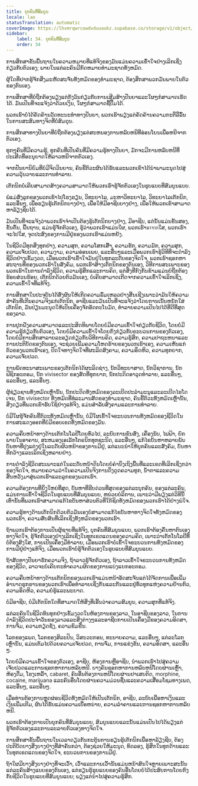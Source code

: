 ```yaml
---
title: ບຸກຄົນທີ່ສົມບູນ
locale: lao
statusTranslation: automatic
coverImage: https://lhvmrqwrcowdvduuaukz.supabase.co/storage/v1/object/public/strapi-uploads/small_cover-educacion-fundamental.webp-2d51a7828a2b1309555be27f7e2a61a0.webp
sidebar:
    label: 34. ບຸກຄົນທີ່ສົມບູນ
    order: 34
---
```

ການສຶກສາຂັ້ນພື້ນຖານໃນຄວາມຫມາຍທີ່ແທ້ຈິງຂອງມັນແມ່ນຄວາມເຂົ້າໃຈຢ່າງເລິກເຊິ່ງກ່ຽວກັບຕົວເອງ; ພາຍໃນແຕ່ລະຄົນມີກົດຫມາຍທໍາມະຊາດທັງຫມົດ.

ຜູ້ໃດທີ່ຢາກຮູ້ຈັກສິ່ງມະຫັດສະຈັນທັງຫມົດຂອງທໍາມະຊາດ, ຕ້ອງສຶກສາພວກມັນພາຍໃນຕົວຂອງຕົນເອງ.

ການສຶກສາທີ່ບໍ່ຖືກຕ້ອງພຽງແຕ່ກັງວົນກ່ຽວກັບການເສີມສ້າງປັນຍາແລະໃຜໆກໍສາມາດເຮັດໄດ້. ມັນເປັນທີ່ຈະແຈ້ງວ່າດ້ວຍເງິນ, ໃຜໆກໍສາມາດຊື້ປຶ້ມໄດ້.

ພວກເຮົາບໍ່ໄດ້ຄັດຄ້ານວັດທະນະທໍາທາງປັນຍາ, ພວກເຮົາພຽງແຕ່ຄັດຄ້ານຄວາມກະຕືລືລົ້ນໃນການສະສົມທາງຈິດທີ່ບໍ່ສົມດຸນ.

ການສຶກສາທາງປັນຍາທີ່ບໍ່ຖືກຕ້ອງພຽງແຕ່ສະຫນອງການຫລົບຫນີທີ່ອ່ອນໂຍນເພື່ອຫນີຈາກຕົວເອງ.

ທຸກໆຄົນທີ່ມີຄວາມຮູ້, ທຸກຄົນທີ່ເປັນຄົນທີ່ມີຄວາມຮູ້ທາງປັນຍາ, ມັກຈະມີການຫລົບຫນີທີ່ປະເສີດທີ່ອະນຸຍາດໃຫ້ລາວຫນີຈາກຕົວເອງ.

ຈາກປັນຍານິຍົມທີ່ບໍ່ມີຈິດວິນຍານ, ຄົນຂີ້ຕົວະຜົນໄດ້ຮັບແລະພວກເຂົາໄດ້ນໍາພາມະນຸດໄປສູ່ຄວາມວຸ້ນວາຍແລະການທໍາລາຍ.

ເຕັກນິກບໍ່ເຄີຍສາມາດສ້າງຄວາມສາມາດໃຫ້ພວກເຮົາຮູ້ຈັກຕົວເອງໃນຮູບແບບທີ່ສົມບູນແບບ.

ພໍ່ແມ່ສົ່ງລູກຂອງພວກເຂົາໄປໂຮງຮຽນ, ວິທະຍາໄລ, ມະຫາວິທະຍາໄລ, ວິທະຍາໄລເຕັກນິກ, ແລະອື່ນໆ, ເພື່ອຮຽນຮູ້ເຕັກນິກບາງຢ່າງ, ເພື່ອໃຫ້ມີອາຊີບບາງຢ່າງ, ເພື່ອໃຫ້ພວກເຂົາສາມາດຫາລ້ຽງຊີບໄດ້.

ມັນເປັນທີ່ຈະແຈ້ງວ່າພວກເຮົາຈໍາເປັນຕ້ອງຮູ້ເຕັກນິກບາງຢ່າງ, ມີອາຊີບ, ແຕ່ນັ້ນແມ່ນຂັ້ນສອງ, ຂັ້ນຕົ້ນ, ພື້ນຖານ, ແມ່ນຮູ້ຈັກຕົວເອງ, ຮູ້ວ່າພວກເຮົາແມ່ນໃຜ, ພວກເຮົາมาจากໃສ, ພວກເຮົາຈະໄປໃສ, ຈຸດປະສົງຂອງການມີຢູ່ຂອງພວກເຮົາແມ່ນຫຍັງ.

ໃນຊີວິດມີທຸກສິ່ງທຸກຢ່າງ, ຄວາມສຸກ, ຄວາມໂສກເສົ້າ, ຄວາມຮັກ, ຄວາມມັກ, ຄວາມສຸກ, ຄວາມເຈັບປວດ, ຄວາມງາມ, ຄວາມອ່ອນເພຍ, ແລະອື່ນໆແລະເມື່ອພວກເຮົາຮູ້ວິທີທີ່ຈະດໍາລົງຊີວິດຢ່າງເຂັ້ມງວດ, ເມື່ອພວກເຮົາເຂົ້າໃຈມັນຢູ່ໃນທຸກລະດັບຂອງຈິດໃຈ, ພວກເຮົາຊອກຫາສະຖານທີ່ຂອງພວກເຮົາໃນສັງຄົມ, ພວກເຮົາສ້າງເຕັກນິກຂອງຕົນເອງ, ວິທີການສະເພາະຂອງພວກເຮົາໃນການດໍາລົງຊີວິດ, ຄວາມຮູ້ສຶກແລະການຄິດ, ແຕ່ສິ່ງທີ່ກົງກັນຂ້າມແມ່ນບໍ່ຖືກຕ້ອງຮ້ອຍສ່ວນຮ້ອຍ, ເຕັກນິກດ້ວຍຕົວມັນເອງ, ບໍ່ເຄີຍສາມາດເກີດຈາກຄວາມເຂົ້າໃຈເລິກເຊິ່ງ, ຄວາມເຂົ້າໃຈທີ່ແທ້ຈິງ.

ການສຶກສາໃນປະຈຸບັນໄດ້ສົ່ງຜົນໃຫ້ເກີດຄວາມລົ້ມເຫລວຢ່າງສິ້ນເຊີງເພາະວ່າມັນໃຫ້ຄວາມສໍາຄັນທີ່ເກີນຄວາມຈິງແກ່ເຕັກນິກ, ອາຊີບແລະມັນເປັນທີ່ຈະແຈ້ງວ່າໂດຍການເນັ້ນຫນັກໃສ່ເຕັກນິກ, ມັນປ່ຽນມະນຸດໃຫ້ເປັນເຄື່ອງຈັກອັດຕະໂນມັດ, ທໍາລາຍຄວາມເປັນໄປໄດ້ທີ່ດີທີ່ສຸດຂອງລາວ.

ການປູກຝັງຄວາມສາມາດແລະປະສິດທິພາບໂດຍບໍ່ມີຄວາມເຂົ້າໃຈກ່ຽວກັບຊີວິດ, ໂດຍບໍ່ມີຄວາມຮູ້ກ່ຽວກັບຕົວເອງ, ໂດຍບໍ່ມີຄວາມເຂົ້າໃຈໂດຍກົງກ່ຽວກັບຂະບວນການຂອງຕົວເອງ, ໂດຍບໍ່ມີການສຶກສາລາຍລະອຽດກ່ຽວກັບວິທີການຄິດ, ຄວາມຮູ້ສຶກ, ຄວາມປາຖະຫນາແລະການປະຕິບັດຂອງຕົນເອງ, ຈະຊ່ວຍເພີ່ມຄວາມໂຫດຮ້າຍຂອງພວກເຮົາເອງ, ຄວາມເຫັນແກ່ຕົວຂອງພວກເຮົາເອງ, ປັດໃຈທາງຈິດໃຈທີ່ຜະລິດສົງຄາມ, ຄວາມອຶດຫິວ, ຄວາມທຸກຍາກ, ຄວາມເຈັບປວດ.

ການພັດທະນາສະເພາະຂອງເຕັກນິກໄດ້ຜະລິດຊ່າງ, ນັກວິທະຍາສາດ, ນັກວິຊາການ, ນັກຟີຊິກອະຕອມ, ນັກ vivisector ຂອງສັດທີ່ທຸກຍາກ, ນັກປະດິດອາວຸດທໍາລາຍ, ແລະອື່ນໆ, ແລະອື່ນໆ, ແລະອື່ນໆ.

ຜູ້ຊ່ຽວຊານທັງຫມົດເຫຼົ່ານັ້ນ, ນັກປະດິດທັງຫມົດຂອງລະເບີດປະລໍາມະນູແລະລະເບີດໄຮໂດເຈນ, ນັກ vivisector ທັງຫມົດທີ່ທໍລະມານສັດຂອງທໍາມະຊາດ, ຄົນຂີ້ຕົວະທັງຫມົດເຫຼົ່ານັ້ນ, ສິ່ງດຽວທີ່ພວກເຂົາຮັບໃຊ້ຢ່າງແທ້ຈິງ, ແມ່ນສໍາລັບສົງຄາມແລະການທໍາລາຍ.

ບໍ່ມີໃຜຮູ້ຈັກຄົນຂີ້ຕົວະທັງຫມົດເຫຼົ່ານັ້ນ, ບໍ່ມີໃຜເຂົ້າໃຈຂະບວນການທັງຫມົດຂອງຊີວິດໃນການສະແດງອອກທີ່ບໍ່ມີຂອບເຂດທັງຫມົດຂອງມັນ.

ຄວາມຄືບຫນ້າທາງດ້ານເຕັກໂນໂລຢີໂດຍທົ່ວໄປ, ລະບົບການຂົນສົ່ງ, ເຄື່ອງນັບ, ໄຟຟ້າ, ຍົກພາຍໃນອາຄານ, ສະຫມອງເອເລັກໂຕຣນິກທຸກຊະນິດ, ແລະອື່ນໆ, ແກ້ໄຂບັນຫາຫລາຍພັນບັນຫາທີ່ປຸງແຕ່ງຢູ່ໃນລະດັບຜິວຫນ້າຂອງການມີຢູ່, ແຕ່ແນະນໍາໃຫ້ບຸກຄົນແລະສັງຄົມ, ບັນຫາທີ່ກວ້າງແລະເລິກເຊິ່ງຫລາຍຢ່າງ.

ການດໍາລົງຊີວິດສະເພາະແຕ່ໃນລະດັບຫນ້າດິນໂດຍບໍ່ຄໍານຶງເຖິງພື້ນທີ່ແລະເຂດທີ່ເລິກເຊິ່ງກວ່າຂອງຈິດໃຈ, ຫມາຍຄວາມວ່າໃນຄວາມເປັນຈິງການດຶງດູດຄວາມທຸກ, ນ້ໍາຕາແລະຄວາມສິ້ນຫວັງມາສູ່ພວກເຮົາແລະລູກຂອງພວກເຮົາ.

ຄວາມຕ້ອງການທີ່ຍິ່ງໃຫຍ່ທີ່ສຸດ, ບັນຫາທີ່ຮີບດ່ວນທີ່ສຸດຂອງແຕ່ລະບຸກຄົນ, ຂອງແຕ່ລະຄົນ, ແມ່ນການເຂົ້າໃຈຊີວິດໃນຮູບແບບທີ່ສົມບູນແບບ, ຫນ່ວຍບໍລິການ, ເພາະວ່າມີພຽງແຕ່ວິທີນີ້ເທົ່ານັ້ນທີ່ພວກເຮົາສາມາດແກ້ໄຂບັນຫາສ່ວນຕົວທີ່ໃກ້ຊິດທັງຫມົດຂອງພວກເຮົາໄດ້ຢ່າງພໍໃຈ.

ຄວາມຮູ້ທາງດ້ານເຕັກນິກດ້ວຍຕົວມັນເອງບໍ່ສາມາດແກ້ໄຂບັນຫາທາງຈິດໃຈທັງຫມົດຂອງພວກເຮົາ, ຄວາມສັບສົນທີ່ເລິກເຊິ່ງທັງຫມົດຂອງພວກເຮົາ.

ຖ້າພວກເຮົາຕ້ອງການເປັນຜູ້ຊາຍທີ່ແທ້ຈິງ, ບຸກຄົນທີ່ສົມບູນແບບ, ພວກເຮົາຕ້ອງຄົ້ນຫາຕົນເອງທາງຈິດໃຈ, ຮູ້ຈັກຕົວເອງຢ່າງເລິກເຊິ່ງໃນທຸກເຂດແດນຂອງຄວາມຄິດ, ເພາະວ່າເຕັກໂນໂລຢີທີ່ບໍ່ຕ້ອງສົງໃສ, ກາຍເປັນເຄື່ອງມືທໍາລາຍ, ເມື່ອພວກເຮົາບໍ່ເຂົ້າໃຈຂະບວນການທັງຫມົດຂອງການມີຢູ່ຢ່າງແທ້ຈິງ, ເມື່ອພວກເຮົາບໍ່ຮູ້ຈັກຕົວເອງໃນຮູບແບບທີ່ສົມບູນແບບ.

ຖ້າສັດທາງປັນຍາຮັກຄວາມຈິງ, ຖ້າລາວຮູ້ຈັກຕົວເອງ, ຖ້າລາວເຂົ້າໃຈຂະບວນການທັງຫມົດຂອງຊີວິດ, ລາວຈະບໍ່ເຄີຍກະທໍາຄວາມຜິດຂອງການແບ່ງແຍກອະຕອມ.

ຄວາມຄືບຫນ້າທາງດ້ານເຕັກນິກຂອງພວກເຮົາແມ່ນຫນ້າອັດສະຈັນແຕ່ໄດ້ຈັດການເພື່ອເພີ່ມອໍານາດຮຸກຮານຂອງພວກເຮົາເພື່ອທໍາລາຍເຊິ່ງກັນແລະກັນແລະຢູ່ທົ່ວທຸກແຫ່ງຄວາມຢ້ານກົວ, ຄວາມອຶດຫິວ, ຄວາມບໍ່ຮູ້ແລະພະຍາດ.

ບໍ່ມີອາຊີບ, ບໍ່ມີເຕັກນິກໃດທີ່ສາມາດໃຫ້ສິ່ງທີ່ເອີ້ນວ່າຄວາມສົມບູນ, ຄວາມສຸກທີ່ແທ້ຈິງ.

ແຕ່ລະຄົນໃນຊີວິດທົນທຸກຢ່າງເຂັ້ມງວດໃນຫ້ອງການຂອງລາວ, ໃນອາຊີບຂອງລາວ, ໃນການດໍາລົງຊີວິດປະຈໍາວັນຂອງລາວແລະສິ່ງຕ່າງໆແລະອາຊີບກາຍເປັນເຄື່ອງມືຂອງຄວາມອິດສາ, ການຈົ່ມ, ຄວາມກຽດຊັງ, ຄວາມຂົມຂື່ນ.

ໂລກຂອງແພດ, ໂລກຂອງສິລະປິນ, ວິສະວະກອນ, ທະນາຍຄວາມ, ແລະອື່ນໆ, ແຕ່ລະໂລກເຫຼົ່ານັ້ນ, ແມ່ນເຕັມໄປດ້ວຍຄວາມເຈັບປວດ, ການຈົ່ມ, ການແຂ່ງຂັນ, ຄວາມອິດສາ, ແລະອື່ນໆ.

ໂດຍບໍ່ມີຄວາມເຂົ້າໃຈຂອງຕົວເອງ, ອາຊີບ, ຫ້ອງການຫຼືອາຊີບ, ນໍາພວກເຮົາໄປສູ່ຄວາມເຈັບປວດແລະການຊອກຫາການຫລົບຫນີ. ບາງຄົນຊອກຫາການຫລົບຫນີໂດຍຜ່ານເຫຼົ້າ, ຫ້ອງດື່ມ, ໂຮງເຫລົ້າ, cabaret, ຄົນອື່ນຕ້ອງການຫນີໂດຍຜ່ານຢາເສບຕິດ, morphine, cocaine, marijuana ແລະຄົນອື່ນໂດຍຜ່ານຄວາມມ່ວນຊື່ນແລະຄວາມເສື່ອມໂຊມທາງເພດ, ແລະອື່ນໆ, ແລະອື່ນໆ.

ເມື່ອທ່ານຕ້ອງການຫຼຸດຜ່ອນຊີວິດທັງຫມົດໃຫ້ເປັນເຕັກນິກ, ອາຊີບ, ລະບົບເພື່ອຫາເງິນແລະເງິນເພີ່ມເຕີມ, ຜົນໄດ້ຮັບແມ່ນຄວາມເບື່ອຫນ່າຍ, ຄວາມລໍາຄານແລະການຊອກຫາການຫລົບຫນີ.

ພວກເຮົາຕ້ອງກາຍເປັນບຸກຄົນທີ່ສົມບູນແບບ, ສົມບູນແບບແລະນັ້ນແມ່ນເປັນໄປໄດ້ພຽງແຕ່ຮູ້ຈັກຕົວເອງແລະການລະລາຍຕົວເອງທາງຈິດໃຈ.

ການສຶກສາຂັ້ນພື້ນຖານໃນເວລາດຽວກັນກະຕຸ້ນການຮຽນຮູ້ເຕັກນິກເພື່ອຫາລ້ຽງຊີບ, ຕ້ອງປະຕິບັດບາງສິ່ງບາງຢ່າງທີ່ສໍາຄັນກວ່າ, ຕ້ອງຊ່ວຍໃຫ້ມະນຸດ, ທົດລອງ, ຮູ້ສຶກໃນທຸກດ້ານແລະໃນທຸກເຂດແດນຂອງຈິດໃຈ, ຂະບວນການຂອງການມີຢູ່.

ຖ້າໃຜມີບາງສິ່ງບາງຢ່າງທີ່ຈະເວົ້າ, ເວົ້າແລະການເວົ້ານັ້ນແມ່ນຫນ້າສົນໃຈຫຼາຍເພາະສະນັ້ນແຕ່ລະຄົນສ້າງແບບຂອງຕົນເອງ, ແຕ່ຮຽນຮູ້ຮູບແບບຂອງຄົນອື່ນໂດຍບໍ່ໄດ້ປະສົບການໂດຍກົງກັບຊີວິດໃນຮູບແບບທີ່ສົມບູນແບບ; ພຽງແຕ່ນໍາໄປສູ່ຄວາມຮູ້ສຶກ.

